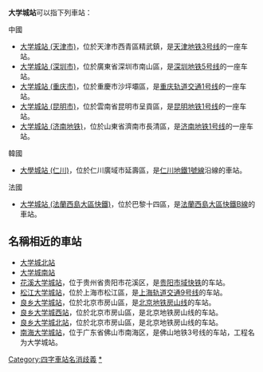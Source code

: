 '''大学城站'''可以指下列車站：

;中國
*[[大学城站_(天津市)|大学城站 (天津市)]]，位於天津市西青區精武鎮，是[[天津地铁3号线|天津地铁3号线]]的一座车站。
*[[大学城站_(深圳市)|大学城站 (深圳市)]]，位於廣東省深圳市南山區，是[[深圳地铁5号线|深圳地铁5号线]]的一座车站。
*[[大学城站_(重庆市)|大学城站 (重庆市)]]，位於重慶市沙坪壩區，是[[重庆轨道交通1号线|重庆轨道交通1号线]]的一座车站。
*[[大学城站_(昆明市)|大学城站 (昆明市)]]，位於雲南省昆明市呈貢區，是[[昆明地铁1号线|昆明地铁1号线]]的一座车站。
*[[大学城站_(济南地铁)|大学城站 (济南地铁)]]，位於山東省濟南市長清區，是[[济南地铁1号线|济南地铁1号线]]的一座车站。

;韓國
*[[大學城站_(仁川)|大學城站 (仁川)]]，位於仁川廣域市延壽區，是[[仁川地鐵1號線|仁川地鐵1號線]]沿線的車站。

;法國
*[[大学城站_(法蘭西島大區快鐵)|大学城站 (法蘭西島大區快鐵)]]，位於巴黎十四區，是[[法蘭西島大區快鐵B線|法蘭西島大區快鐵B線]]的車站。

== 名稱相近的車站 ==
*[[大学城北站|大学城北站]]
*[[大学城南站|大学城南站]]
*[[花溪大学城站|花溪大学城站]]，位于贵州省贵阳市花溪区，是[[贵阳市域快铁|贵阳市域快铁]]的车站。
*[[松江大学城站|松江大学城站]]，位於上海市松江區，是[[上海轨道交通9号线|上海轨道交通9号线]]的车站。
*[[良乡大学城站|良乡大学城站]]，位於北京市房山區，是[[北京地铁房山线|北京地铁房山线]]的车站。
*[[良乡大学城西站|良乡大学城西站]]，位於北京市房山區，是北京地铁房山线的车站。
*[[良乡大学城北站|良乡大学城北站]]，位於北京市房山區，是北京地铁房山线的车站。
*[[南海大学城站|南海大学城站]]，位于广东省佛山市南海区，是佛山地铁3号线的车站，工程名为大学城站。

{{disambig|Cat=四字車站名消歧義}}

[[Category:四字車站名消歧義|Category:四字車站名消歧義]]
[[Category:以學校命名的鐵路車站|*]]